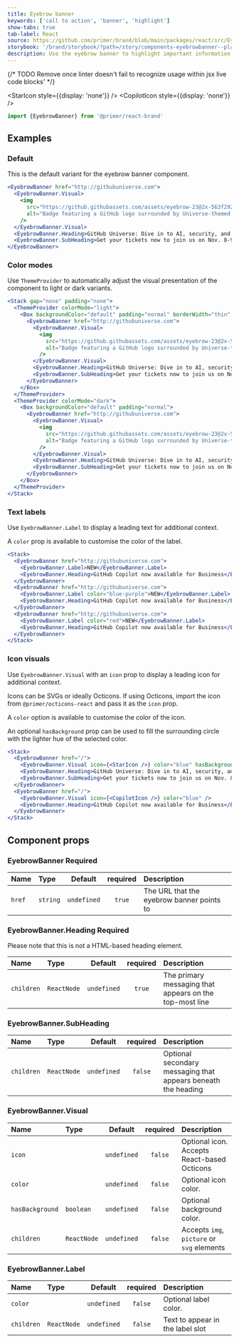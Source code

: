 ```yaml
---
title: Eyebrow banner
keywords: ['call to action', 'banner', 'highlight']
show-tabs: true
tab-label: React
source: https://github.com/primer/brand/blob/main/packages/react/src/EyebrowBanner/EyebrowBanner.tsx
storybook: '/brand/storybook/?path=/story/components-eyebrowbanner--playground'
description: Use the eyebrow banner to highlight important information at the top of a page.
---
```



{/* TODO Remove once linter doesn't fail to recognize usage within jsx live code blocks' */}

<StarIcon style={{display: 'none'}} />
<CopilotIcon style={{display: 'none'}} />

```js
import {EyebrowBanner} from '@primer/react-brand'
```

## Examples

### Default

This is the default variant for the eyebrow banner component.

```jsx live
<EyebrowBanner href="http://githubuniverse.com">
  <EyebrowBanner.Visual>
    <img
      src="https://github.githubassets.com/assets/eyebrow-23@2x-563f292d9e30.png"
      alt="Badge featuring a GitHub logo surrounded by Universe-themed shapes"
    />
  </EyebrowBanner.Visual>
  <EyebrowBanner.Heading>GitHub Universe: Dive in to AI, security, and DevEx</EyebrowBanner.Heading>
  <EyebrowBanner.SubHeading>Get your tickets now to join us on Nov. 8-9.</EyebrowBanner.SubHeading>
</EyebrowBanner>
```

### Color modes

Use `ThemeProvider` to automatically adjust the visual presentation of the component to light or dark variants.

```jsx live
<Stack gap="none" padding="none">
  <ThemeProvider colorMode="light">
    <Box backgroundColor="default" padding="normal" borderWidth="thin" borderStyle="solid" borderColor="default">
      <EyebrowBanner href="http://githubuniverse.com">
        <EyebrowBanner.Visual>
          <img
            src="https://github.githubassets.com/assets/eyebrow-23@2x-563f292d9e30.png"
            alt="Badge featuring a GitHub logo surrounded by Universe-themed shapes"
          />
        </EyebrowBanner.Visual>
        <EyebrowBanner.Heading>GitHub Universe: Dive in to AI, security, and DevEx</EyebrowBanner.Heading>
        <EyebrowBanner.SubHeading>Get your tickets now to join us on Nov. 8-9.</EyebrowBanner.SubHeading>
      </EyebrowBanner>
    </Box>
  </ThemeProvider>
  <ThemeProvider colorMode="dark">
    <Box backgroundColor="default" padding="normal">
      <EyebrowBanner href="http://githubuniverse.com">
        <EyebrowBanner.Visual>
          <img
            src="https://github.githubassets.com/assets/eyebrow-23@2x-563f292d9e30.png"
            alt="Badge featuring a GitHub logo surrounded by Universe-themed shapes"
          />
        </EyebrowBanner.Visual>
        <EyebrowBanner.Heading>GitHub Universe: Dive in to AI, security, and DevEx</EyebrowBanner.Heading>
        <EyebrowBanner.SubHeading>Get your tickets now to join us on Nov. 8-9.</EyebrowBanner.SubHeading>
      </EyebrowBanner>
    </Box>
  </ThemeProvider>
</Stack>
```

### Text labels

Use `EyebrowBanner.Label` to display a leading text for additional context.

A `color` prop is available to customise the color of the label.

```jsx live
<Stack>
  <EyebrowBanner href="http://githubuniverse.com">
    <EyebrowBanner.Label>NEW</EyebrowBanner.Label>
    <EyebrowBanner.Heading>GitHub Copilot now available for Business</EyebrowBanner.Heading>
  </EyebrowBanner>
  <EyebrowBanner href="http://githubuniverse.com">
    <EyebrowBanner.Label color="blue-purple">NEW</EyebrowBanner.Label>
    <EyebrowBanner.Heading>GitHub Copilot now available for Business</EyebrowBanner.Heading>
  </EyebrowBanner>
  <EyebrowBanner href="http://githubuniverse.com">
    <EyebrowBanner.Label color="red">NEW</EyebrowBanner.Label>
    <EyebrowBanner.Heading>GitHub Copilot now available for Business</EyebrowBanner.Heading>
  </EyebrowBanner>
</Stack>
```

### Icon visuals

Use `EyebrowBanner.Visual` with an `icon` prop to display a leading icon for additional context.

Icons can be SVGs or ideally Octicons. If using Octicons, import the icon from `@primer/octicons-react` and pass it as the `icon` prop.

A `color` option is available to customise the color of the icon.

An optional `hasBackground` prop can be used to fill the surrounding circle with the lighter hue of the selected color.

```jsx live
<Stack>
  <EyebrowBanner href="/">
    <EyebrowBanner.Visual icon={<StarIcon />} color="blue" hasBackground />
    <EyebrowBanner.Heading>GitHub Universe: Dive in to AI, security, and DevEx</EyebrowBanner.Heading>
    <EyebrowBanner.SubHeading>Get your tickets now to join us on Nov. 8-9.</EyebrowBanner.SubHeading>
  </EyebrowBanner>
  <EyebrowBanner href="/">
    <EyebrowBanner.Visual icon={<CopilotIcon />} color="blue" />
    <EyebrowBanner.Heading>GitHub Copilot now available for Business</EyebrowBanner.Heading>
  </EyebrowBanner>
</Stack>
```

## Component props

### EyebrowBanner <Label>Required</Label>

| Name   | Type     |   Default   | required | Description                               |
| :----- | :------- | :---------: | :------: | :---------------------------------------- |
| `href` | `string` | `undefined` |  `true`  | The URL that the eyebrow banner points to |

### EyebrowBanner.Heading <Label>Required</Label>

Please note that this is not a HTML-based heading element.

| Name       | Type        |   Default   | required | Description                                             |
| :--------- | :---------- | :---------: | :------: | :------------------------------------------------------ |
| `children` | `ReactNode` | `undefined` |  `true`  | The primary messaging that appears on the top-most line |

### EyebrowBanner.SubHeading

| Name       | Type        |   Default   | required | Description                                                   |
| :--------- | :---------- | :---------: | :------: | :------------------------------------------------------------ |
| `children` | `ReactNode` | `undefined` | `false`  | Optional secondary messaging that appears beneath the heading |

### EyebrowBanner.Visual

| Name            | Type                           |   Default   | required | Description                                 |
| :-------------- | :----------------------------- | :---------: | :------: | :------------------------------------------ |
| `icon`          | <EyebrowBannerIconnProp />     | `undefined` | `false`  | Optional icon. Accepts React-based Octicons |
| `color`         | <EyebrowBannerIconColorProp /> | `undefined` | `false`  | Optional icon color.                        |
| `hasBackground` | `boolean`                      | `undefined` | `false`  | Optional background color.                  |
| `children`      | `ReactNode`                    | `undefined` | `false`  | Accepts `img`, `picture` or `svg` elements  |

### EyebrowBanner.Label

| Name       | Type                            |   Default   | required | Description                      |
| :--------- | :------------------------------ | :---------: | :------: | :------------------------------- |
| `color`    | <EyebrowBannerLabelColorProp /> | `undefined` | `false`  | Optional label color.            |
| `children` | `ReactNode`                     | `undefined` | `false`  | Text to appear in the label slot |
